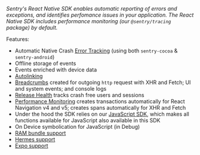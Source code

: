 <Note>

_Sentry's React Native SDK enables automatic reporting of errors and exceptions, and identifies perfomance issues in your application. The React Native SDK includes performance monitoring (our `@sentry/tracing` package) by default._

</Note>

Features:

- Automatic Native Crash [Error Tracking](/product/error-monitoring/) (using both `sentry-cocoa` & `sentry-android`)
- Offline storage of events
- Events enriched with device data
- [Autolinking](https://reactnative.dev/blog/2019/07/03/version-60#native-modules-are-now-autolinked)
- [Breadcrumbs](/platforms/react-native/enriching-events/breadcrumbs/) created for outgoing `http` request with XHR and Fetch; UI and system events; and console logs
- [Release Health](/product/releases/health/) tracks crash free users and sessions
- [Performance Monitoring](/product/performance/) creates transactions automatically for React Navigation v4 and v5; creates spans automatically for XHR and Fetch
- Under the hood the SDK relies on our [JavaScript SDK](/platforms/javascript/), which makes all functions available for JavaScript also available in this SDK
- On Device symbolication for JavaScript (in Debug)
- [RAM bundle support](/platforms/react-native/manual-setup/ram-bundles/)
- [Hermes support](/platforms/react-native/manual-setup/hermes/)
- [Expo support](https://docs.expo.io/guides/using-sentry/)
